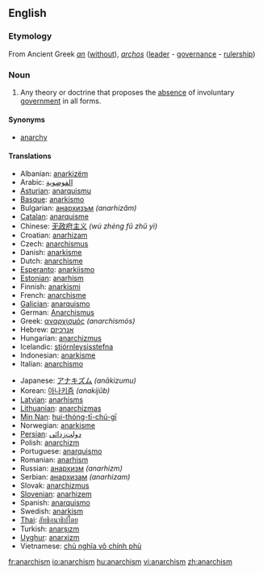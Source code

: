 ==English==

===Etymology===
From Ancient Greek ''[[an]]'' ([[without]]), ''[[archos]]'' ([[leader]] - [[governance]] - [[rulership]])

===Noun===
{{en-noun|-}}

# Any theory or doctrine that proposes the [[absence]] of involuntary [[government]] in all forms.

====Synonyms====
*[[anarchy]]

====Translations====
{{top}}
*Albanian: [[anarkizëm]]
*Arabic: [[الفوضوية]]
*[[Asturian]]: [[anarquismu]]
*[[Basque]]: [[anarkismo]]
*Bulgarian: [[анархизъм]] ''(anarhizăm)''
*[[Catalan]]: [[anarquisme]]
*Chinese: [[无政府主义]] ''(wú zhèng fǔ zhǔ yì)''
*Croatian: [[anarhizam]]
*Czech: [[anarchismus]]
*Danish: [[anarkisme]]
*Dutch: [[anarchisme]]
*[[Esperanto]]: [[anarkiismo]]
*[[Estonian]]: [[anarhism]]
*Finnish: [[anarkismi]]
*French: [[anarchisme]]
*[[Galician]]: [[anarquismo]]
*German: [[Anarchismus]]
*Greek: [[αναρχισμός]] ''(anarchismós)''
*Hebrew: [[אנרכיזם]]
*Hungarian: [[anarchizmus]]
*Icelandic: [[stjórnleysisstefna]]
*Indonesian: [[anarkisme]]
*Italian: [[anarchismo]]
{{mid}}
*Japanese: [[アナキズム]] ''(anākizumu)''
*Korean: [[아나키즘]] ''(anakijŭb)''
*[[Latvian]]: [[anarhisms]]
*[[Lithuanian]]: [[anarchizmas]]
*[[Min Nan]]: [[hui-thóng-tī-chú-gī]]
*Norwegian: [[anarkisme]]
*[[Persian]]: [[دولت‌زدائی]]
*Polish: [[anarchizm]]
*Portuguese: [[anarquismo]]
*Romanian: [[anarhism]]
*Russian: [[анархизм]] ''(anarhizm)''
*Serbian: [[анархизам]] ''(anarhizam)''
*Slovak: [[anarchizmus]]
*[[Slovenian]]: [[anarhizem]]
*Spanish: [[anarquismo]]
*Swedish: [[anarkism]]
*[[Thai]]: [[ลัทธิอนาธิปไตย]]
*Turkish: [[anarşızm]]
*[[Uyghur]]: [[anarxizm]]
*Vietnamese: [[chủ nghĩa vô chính phủ]]
{{bottom}}

[[fr:anarchism]]
[[io:anarchism]]
[[hu:anarchism]]
[[vi:anarchism]]
[[zh:anarchism]]